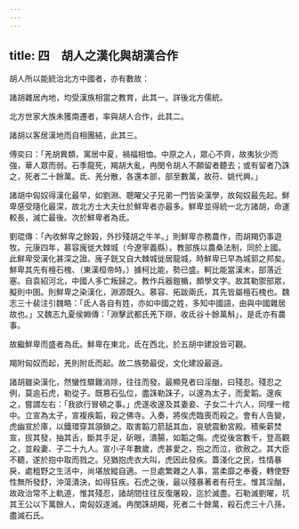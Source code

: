 ```yaml
---
---
---
```

title: 四　胡人之漢化與胡漢合作
---




胡人所以能統治北方中國者，亦有數故：

諸胡雜居內地，均受漢族相當之教育，此其一。詳後北方儒統。

北方世家大族未獲南遷者，率與胡人合作，此其二。

諸胡以客居漢地而自相團結，此其三。

傅奕曰：「羌胡異類，寓居中夏，禍福相恤。中原之人，眾心不齊，故夷狄少而強，華人眾而弱。石季龍死，羯胡大亂，冉閔令胡人不願留者聽去；或有留者乃誅之，死者二十餘萬。氐、羌分散，各還本部，部至數萬，故苻、姚代興。」

諸胡中匈奴得漢化最早，如劉淵、聰曜父子兄弟一門皆染漢學，故匈奴最先起。鮮卑感受隨化最深，故北方士大夫仕於鮮卑者亦最多。鮮卑並得統一北方諸胡，命運較長，滅亡最後。次於鮮卑者為氐。

劉琨傳：「內收鮮卑之餘榖，外抄殘胡之牛羊。」則鮮卑亦務農作，而胡羯仍事遊牧。元康四年，慕容廆徙大棘城（今遼寧義縣）。教部族以農桑法制，同於上國。此鮮卑受漢化甚深之證。廆子皝又自大棘城徙居龍城，時鮮卑已早為城郭之邦矣。鮮卑其先有檀石槐、（東漢桓帝時。）據柯比能，勢已盛。軻比能當漢末，部落近塞。自袁紹河北，中國人多亡叛歸之。教作兵器鎧楯，頗學文字。故其勒禦部眾，擬則中圉。則鮮卑之染漢化，淵源既久。慕容、拓跋兩氏，其先皆屬檀石槐也。魏志三十裴注引魏略：「氐人各自有姓，亦如中國之姓，多知中國語，由與中國雜居故也。」又魏志九夏侯婣傳：「淵擊武都氏羌下辯，收氐谷十餘萬斛」，是氐亦有農事。





故繼鮮卑而盛者為氐。鮮卑在東北，氐在西北，於五胡中建設皆可觀。

羯附匈奴而起，羌則附氐而起。故二族勢最促，文化建設最遜。

諸胡雖染漢化，然蠻性驟難消除，往往而發。最顯見者曰淫酗，曰殘忍。殘忍之例，莫逾石虎，勒從子。既篡石弘位，盡誅勒誅子，以邃為太子，而愛韜。邃疾之，嘗謂左右：「我欲行冒頓之事。」虎遂收邃及其妻妾、子女二十六人，同埋一棺中。立宣為太子，宣複疾韜，殺之佛寺。入奏，將俟虎臨喪而殺之。會有人告變，虎幽宣於庫，以鐵環穿其頷鎖之。取害韜刀箭舐其血，哀號震動宮殿。積柴薪焚宣，拔其發，抽其舌，斷其手足，斫眼，潰腸，如韜之傷。虎從後宮數千，登高觀之，並殺妻、子二十九人。宣小子年數歲，虎甚愛之，抱之而泣，欲赦之。其大臣不聽，遂於抱中取而戮之。兒猶抱虎衣大叫，虎因此發疾。蓋淺化之民，性情暴戾，處粗野之生活中，尚堪放縱自適。一旦處繁雜之人事，當柔靡之奉養，轉使野性無所發舒，沖蕩潰決，如得狂疾。石虎之後，最以殘暴著者有苻生。惟其淫酗，故政治常不上軌道，惟其殘忍，諸胡間往往反復屠殺，迄於滅盡。石勒滅劉曜，坑其王公以下萬餘人，南匈奴遂滅。冉閔誅胡羯，死者二十餘萬，殺石虎三十八孫，盡滅石氏。